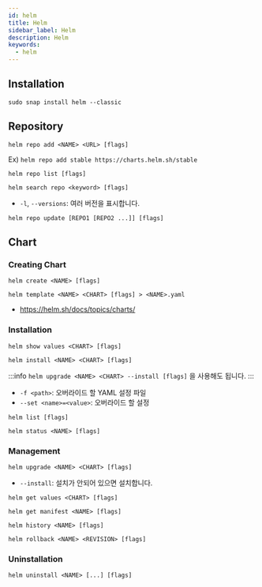 ```yaml
---
id: helm
title: Helm
sidebar_label: Helm
description: Helm
keywords:
  - helm
---
```


## Installation

```shell
sudo snap install helm --classic
```

## Repository

```shell
helm repo add <NAME> <URL> [flags]
```

Ex) `helm repo add stable https://charts.helm.sh/stable`

```shell
helm repo list [flags]
```

```shell
helm search repo <keyword> [flags]
```

- `-l`, `--versions`: 여러 버전을 표시합니다.

```shell
helm repo update [REPO1 [REPO2 ...]] [flags]
```

## Chart

### Creating Chart

```shell
helm create <NAME> [flags]
```

```shell
helm template <NAME> <CHART> [flags] > <NAME>.yaml
```

- https://helm.sh/docs/topics/charts/

### Installation

```shell
helm show values <CHART> [flags]
```

```shell
helm install <NAME> <CHART> [flags]
```

:::info
`helm upgrade <NAME> <CHART> --install [flags]` 을 사용해도 됩니다.
:::

- `-f <path>`: 오버라이드 할 YAML 설정 파일
- `--set <name>=<value>`: 오버라이드 할 설정

```shell
helm list [flags]
```

```shell
helm status <NAME> [flags]
```

### Management

```shell
helm upgrade <NAME> <CHART> [flags]
```

- `--install`: 설치가 안되어 있으면 설치합니다.

```shell
helm get values <CHART> [flags]
```

```shell
helm get manifest <NAME> [flags]
```

```shell
helm history <NAME> [flags]
```

```shell
helm rollback <NAME> <REVISION> [flags]
```

### Uninstallation

```shell
helm uninstall <NAME> [...] [flags]
```
